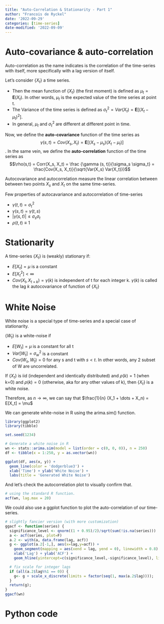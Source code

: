 ```yaml
---
title: "Auto-Correlation & Stationarity - Part 1"
author: "Francois de Ryckel"
date: '2022-09-29'
categories: [time-series]
date-modified: '2022-09-09'
---
```


# Auto-covariance & auto-correlation 

Auto-correlation as the name indicates is the correlation of the time-series with itself, more specifically with a lag version of itself. 

Let's consider $\{X_t\}$ a time series.  

*   Then the mean function of $\{X_t\}$ (the first moment) is defined as $\mu_t = \textbf{E}(X_t)$.  In other words, $\mu_t$ is the expected value of the time series at point t.  
*   The Variance of the time series is defined as $\sigma_t ^2 = Var(X_t) = \textbf{E}[(X_t - \mu_t)^2]$. 
*   In general, $\mu_t$ and $\sigma_t ^2$ are different at different point in time. 

Now, we define the **auto-covariance** function of the time series as $$\gamma(s, t) = Cov(X_s, X_t) = \textbf{E}[(X_s - \mu_s)(X_t - \mu_t)]$$. 
In the same vein, we define the **auto-correlation** function of the time series as 
$$\rho(s,t) = Corr(X_s, X_t) = \frac {\gamma (s, t)}{\sigma_s \sigma_t} = \frac{Cov(X_s, X_t)}{\sqrt{Var(X_s) Var(X_t)}}$$

Autocovariance and autocorrelation measure the linear correlation between between two points $X_s$ and $X_t$ on the same time-series. 

Few properties of autocavariance and autocorrelation of time-series 

* $\gamma(t, t) = \sigma_t^2$ 
* $\gamma(s, t) = \gamma(t, s)$ 
* $|\gamma(s, t)| \le \sigma_s \sigma_t$ 
* $\rho(t, t) \equiv 1$

# Stationarity 

A time-series $\{X_t\}$ is (weakly) stationary if: 

* $E[X_t] = \mu$ is a constant 
* $E[X_t^2] < \infty$ 
* $Cov(X_t, X_{t+k}) = \gamma(k)$ is independent of t for each integer k. $\gamma(k)$ is called the lag $k$ autocovariance of function of $\{X_t\}$

# White Noise 

White noise is a special type of time-series and a special case of stationarity. 

$\{W_t\}$ is a white-noise if 

* $E[W_t] = \mu$ is a constant for all t
* $Var[W_t] = \sigma_w^2$ is a constant 
* $Cov(W_s, W_t) = 0$ for any s and t with $s<t$.  In other words, any 2 subset of W are uncorrelated. 

If $\{X_t\}$ is iid (independent and identically distributed) and $\rho(k) = 1$ (when k=0) and $\rho(k) = 0$ (otherwise, aka for any other values of k), then $\{X_t\}$ is a white noise. 

Therefore, as $n \rightarrow \infty$, we can say that $\frac{1}{n} (X_1 + \dots + X_n) = E[X_t] = \mu$

We can generate white-noise in R using the arima.sim() function.  

```r
library(ggplot2)
library(tibble)

set.seed(1234)

# Generate a white noise in R
wn <- stats::arima.sim(model = list(order = c(0, 0, 0)), n = 250)
df <- tibble(x = 1:250, y = as.vector(wn))

ggplot(df, aes(x, y)) + 
  geom_line(color = 'dodgerblue3') + 
  xlab('Time') + ylab('White Noise') + 
  labs(title = 'Generated White Noise')
```

And let's check the autocorrelation plot to visually confirm that. 

```r
# using the standard R function. 
acf(wn, lag.max = 20)
```

We could also use a ggplot function to plot the auto-correlation of our time-series. 
```r
# slightly fancier version (with more customization)
ggacf <- function(series) {
  significance_level <- qnorm((1 + 0.95)/2)/sqrt(sum(!is.na(series)))  
  a <- acf(series, plot=F)
  a.2 <- with(a, data.frame(lag, acf))
  g <- ggplot(a.2[-1,], aes(x=lag,y=acf)) + 
    geom_segment(mapping = aes(xend = lag, yend = 0), linewidth = 0.8) + 
    xlab('Lag') + ylab('ACF') + 
    geom_hline(yintercept=c(significance_level,-significance_level), linetype= 'dashed', color = 'dodgerblue4');

  # fix scale for integer lags
  if (all(a.2$lag%%1 == 0)) {
    g<- g + scale_x_discrete(limits = factor(seq(1, max(a.2$lag))));
  }
  return(g);
}
ggacf(wn)
```



# Python code 